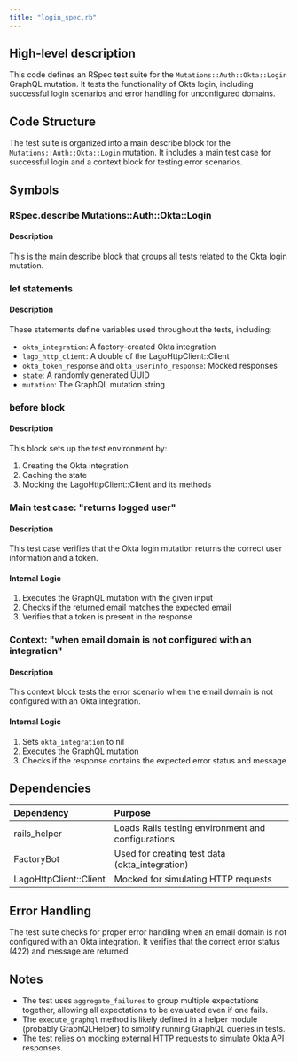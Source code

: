```yaml
---
title: "login_spec.rb"
---
```


## High-level description
This code defines an RSpec test suite for the `Mutations::Auth::Okta::Login` GraphQL mutation. It tests the functionality of Okta login, including successful login scenarios and error handling for unconfigured domains.

## Code Structure
The test suite is organized into a main describe block for the `Mutations::Auth::Okta::Login` mutation. It includes a main test case for successful login and a context block for testing error scenarios.

## Symbols

### RSpec.describe Mutations::Auth::Okta::Login
#### Description
This is the main describe block that groups all tests related to the Okta login mutation.

### let statements
#### Description
These statements define variables used throughout the tests, including:
- `okta_integration`: A factory-created Okta integration
- `lago_http_client`: A double of the LagoHttpClient::Client
- `okta_token_response` and `okta_userinfo_response`: Mocked responses
- `state`: A randomly generated UUID
- `mutation`: The GraphQL mutation string

### before block
#### Description
This block sets up the test environment by:
1. Creating the Okta integration
2. Caching the state
3. Mocking the LagoHttpClient::Client and its methods

### Main test case: "returns logged user"
#### Description
This test case verifies that the Okta login mutation returns the correct user information and a token.

#### Internal Logic
1. Executes the GraphQL mutation with the given input
2. Checks if the returned email matches the expected email
3. Verifies that a token is present in the response

### Context: "when email domain is not configured with an integration"
#### Description
This context block tests the error scenario when the email domain is not configured with an Okta integration.

#### Internal Logic
1. Sets `okta_integration` to nil
2. Executes the GraphQL mutation
3. Checks if the response contains the expected error status and message

## Dependencies
| Dependency | Purpose |
|:-----------|:--------|
| rails_helper | Loads Rails testing environment and configurations |
| FactoryBot | Used for creating test data (okta_integration) |
| LagoHttpClient::Client | Mocked for simulating HTTP requests |

## Error Handling
The test suite checks for proper error handling when an email domain is not configured with an Okta integration. It verifies that the correct error status (422) and message are returned.

## Notes
- The test uses `aggregate_failures` to group multiple expectations together, allowing all expectations to be evaluated even if one fails.
- The `execute_graphql` method is likely defined in a helper module (probably GraphQLHelper) to simplify running GraphQL queries in tests.
- The test relies on mocking external HTTP requests to simulate Okta API responses.